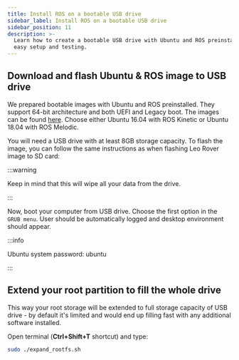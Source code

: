 ```yaml
---
title: Install ROS on a bootable USB drive
sidebar_label: Install ROS on a bootable USB drive
sidebar_position: 11
description: >-
  Learn how to create a bootable USB drive with Ubuntu and ROS preinstalled for
  easy setup and testing.
---
```


## Download and flash Ubuntu & ROS image to USB drive

We prepared bootable images with Ubuntu and ROS preinstalled. They support
64-bit architecture and both UEFI and Legacy boot. The images can be found
[here](http://files.fictionlab.pl/ubuntu_ros_images/). Choose either Ubuntu
16.04 with ROS Kinetic or Ubuntu 18.04 with ROS Melodic.

You will need a USB drive with at least 8GB storage capacity. To flash the
image, you can follow the same instructions as when flashing Leo Rover image to
SD card:

<LinkButton docId="leo-rover/guides/software-update" />

:::warning

Keep in mind that this will wipe all your data from the drive.

:::

Now, boot your computer from USB drive. Choose the first option in the
`GRUB menu`. User should be automatically logged and desktop environment should
appear.

:::info

Ubuntu system password: ubuntu

:::

## Extend your root partition to fill the whole drive

This way your root storage will be extended to full storage capacity of USB
drive - by default it's limited and would end up filling fast with any
additional software installed.

Open terminal (**Ctrl+Shift+T** shortcut) and type:

```bash
sudo ./expand_rootfs.sh
```
